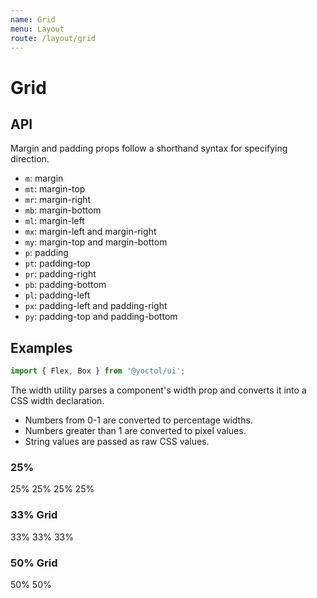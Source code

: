 ```yaml
---
name: Grid
menu: Layout
route: /layout/grid
---
```



# Grid

## API

Margin and padding props follow a shorthand syntax for specifying direction.

- `m`:  margin
- `mt`: margin-top
- `mr`: margin-right
- `mb`: margin-bottom
- `ml`: margin-left
- `mx`: margin-left and margin-right
- `my`: margin-top and margin-bottom
- `p`:  padding
- `pt`: padding-top
- `pr`: padding-right
- `pb`: padding-bottom
- `pl`: padding-left
- `px`: padding-left and padding-right
- `py`: padding-top and padding-bottom

## Examples

```js
import { Flex, Box } from '@yoctol/ui';
```

The width utility parses a component's width prop and converts it into a CSS width declaration.

- Numbers from 0-1 are converted to percentage widths.
- Numbers greater than 1 are converted to pixel values.
- String values are passed as raw CSS values.

### 25%

<Playground>
  <Flex>
    <Box
      bg="primary"
      color="light"
      width={1 / 4}
      mx={2}
      py={4}
      style={{ textAlign: 'center '}}
    >
      25%
    </Box>
    <Box
      bg="primary"
      color="light"
      width={1 / 4}
      mx={2}
      py={4}
      style={{ textAlign: 'center '}}
    >
      25%
    </Box>
    <Box
      bg="primary"
      color="light"
      width={1 / 4}
      mx={2}
      py={4}
      style={{ textAlign: 'center '}}
    >
      25%
    </Box>
    <Box
      bg="primary"
      color="light"
      width={1 / 4}
      mx={2}
      py={4}
      style={{ textAlign: 'center '}}
    >
      25%
    </Box>
  </Flex>
</Playground>

### 33% Grid


<Playground>
  <Flex>
    <Box
      bg="primary"
      color="light"
      width={1 / 3}
      mx={2}
      py={4}
      style={{ textAlign: 'center '}}
    >
      33%
    </Box>
    <Box
      bg="primary"
      color="light"
      width={1 / 3}
      mx={2}
      py={4}
      style={{ textAlign: 'center '}}
    >
      33%
    </Box>
    <Box
      bg="primary"
      color="light"
      width={1 / 3}
      mx={2}
      py={4}
      style={{ textAlign: 'center '}}
    >
      33%
    </Box>
  </Flex>
</Playground>

### 50% Grid

<Playground>
  <Flex>
    <Box
      bg="primary"
      color="light"
      width={1 / 2}
      mx={2}
      py={4}
      style={{ textAlign: 'center '}}
    >
      50%
    </Box>
    <Box
      bg="primary"
      color="light"
      width={1 / 2}
      mx={2}
      py={4}
      style={{ textAlign: 'center '}}
    >
      50%
    </Box>
  </Flex>
</Playground>
